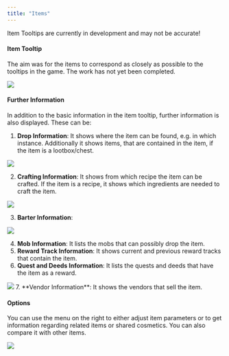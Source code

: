 ```yaml
---
title: "Items"
---
```

<Warning> Item Tooltips are currently in development and may not be accurate! </Warning>

#### Item Tooltip
The aim was for the items to correspond as closely as possible to the tooltips in the game. The work has not yet been completed.

<Frame>
    <img src="/images/item.jpg"  />
</Frame>

#### Further Information
In addition to the basic information in the item tooltip, further information is also displayed. These can be:

1. **Drop Information**: It shows where the item can be found, e.g. in which instance. Additionally it shows items, that are contained in the item, if the item is a lootbox/chest.

<Frame>
    <img src="/images/loot.jpg"  />
</Frame>

2. **Crafting Information**: It shows from which recipe the item can be crafted. If the item is a recipe, it shows which ingredients are needed to craft the item.

<Frame>
    <img src="/images/crafting.jpg"  />
</Frame>


3. **Barter Information**:
<Frame>
    <img src="/images/barter.jpg"  />
</Frame>

4. **Mob Information**: It lists the mobs that can possibly drop the item.
5. **Reward Track Information**: It shows current and previous reward tracks that contain the item.
6. **Quest and Deeds Information**: It lists the quests and deeds that have the item as a reward.

<Frame>
    <img src="/images/qd.jpg"  />
</Frame>
7. **Vendor Information**: It shows the vendors that sell the item.



#### Options
You can use the menu on the right to either adjust item parameters or to get information regarding related items or shared cosmetics. You can also compare it with other items.

<Frame>
    <img src="/images/item-options.jpg"  />
</Frame>